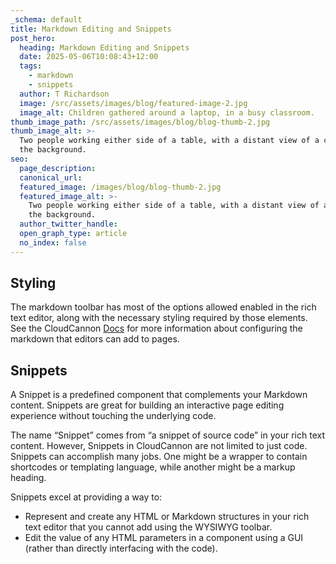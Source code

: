 ```yaml
---
_schema: default
title: Markdown Editing and Snippets
post_hero:
  heading: Markdown Editing and Snippets
  date: 2025-05-06T10:08:43+12:00
  tags:
    - markdown
    - snippets
  author: T Richardson
  image: /src/assets/images/blog/featured-image-2.jpg
  image_alt: Children gathered around a laptop, in a busy classroom.
thumb_image_path: /src/assets/images/blog/blog-thumb-2.jpg
thumb_image_alt: >-
  Two people working either side of a table, with a distant view of a city in
  the background.
seo:
  page_description:
  canonical_url:
  featured_image: /images/blog/blog-thumb-2.jpg
  featured_image_alt: >-
    Two people working either side of a table, with a distant view of a city in
    the background.
  author_twitter_handle:
  open_graph_type: article
  no_index: false
---
```

## Styling

The markdown toolbar has most of the options allowed enabled in the rich text editor, along with the necessary styling required by those elements. See the CloudCannon [Docs](https://cloudcannon.com/documentation/articles/configure-your-rich-text-editors/) for more information about configuring the markdown that editors can add to pages.

## Snippets

A Snippet is a predefined component that complements your Markdown content. Snippets are great for building an interactive page editing experience without touching the underlying code.

The name “Snippet” comes from “a snippet of source code” in your rich text content. However, Snippets in CloudCannon are not limited to just code. Snippets can accomplish many jobs. One might be a wrapper to contain shortcodes or templating language, while another might be a markup heading.

Snippets excel at providing a way to:

* Represent and create any HTML or Markdown structures in your rich text editor that you cannot add using the WYSIWYG toolbar.
* Edit the value of any HTML parameters in a component using a GUI (rather than directly interfacing with the code).